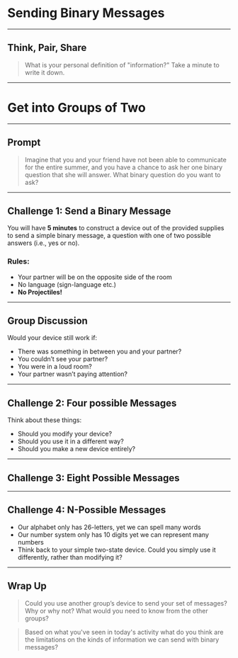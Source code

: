 
# Sending Binary Messages

---

## Think, Pair, Share 

> What is your personal definition of "information?" Take a minute to write it down.

---

# Get into Groups of Two

---

## Prompt

> Imagine that you and your friend have not been able to communicate for the entire summer, and you have a chance to ask her one binary question that she will answer. What binary question do you want to ask?

---

## Challenge 1: Send a Binary Message

You will have **5 minutes** to construct a device out of the provided supplies to send a simple
binary message, a question with one of two possible answers (i.e., yes or no). 

### Rules: 
- Your partner will be on the opposite side of the room
- No language (sign-language etc.)
- **No Projectiles!**

---

## Group Discussion

Would your device still work if:

- There was something in between you and your partner?
- You couldn’t see your partner?
- You were in a loud room?
- Your partner wasn’t paying attention?

---

## Challenge 2: Four possible Messages

Think about these things:

- Should you modify your device?
- Should you use it in a different way?
- Should you make a new device entirely?

---

## Challenge 3: Eight Possible Messages

---

## Challenge 4: N-Possible Messages

- Our alphabet only has 26-letters, yet we can spell many words
- Our number system only has 10 digits yet we can represent many numbers
- Think back to your simple two-state device. Could you simply use it differently, rather than modifying it?

---

## Wrap Up

> Could you use another group’s device to send your set of messages? Why or why not? What would you need to know from the other groups?

> Based on what you've seen in today's activity what do you think are the limitations on the kinds of information we can send with binary messages?